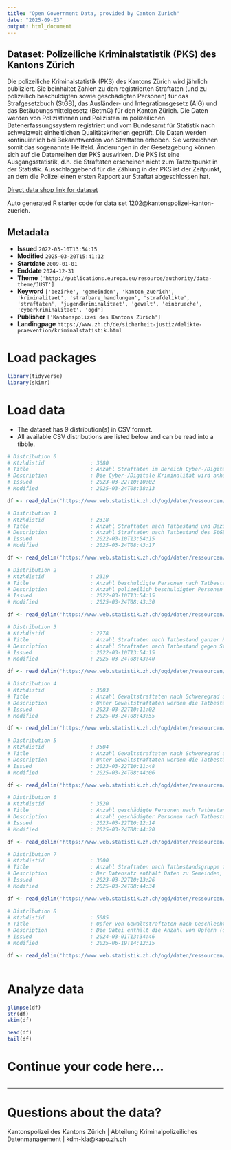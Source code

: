 ```yaml
---
title: "Open Government Data, provided by Canton Zurich"
date: "2025-09-03"
output: html_document
---
```


## Dataset: Polizeiliche Kriminalstatistik (PKS) des Kantons Zürich

Die polizeiliche Kriminalstatistik (PKS) des Kantons Zürich wird jährlich publiziert. Sie beinhaltet Zahlen zu den registrierten Straftaten (und zu polizeilich beschuldigten sowie geschädigten Personen) für das Strafgesetzbuch (StGB), das Ausländer- und Integrationsgesetz (AIG) und das Betäubungsmittelgesetz (BetmG) für den Kanton Zürich. Die Daten werden von Polizistinnen und Polizisten im polizeilichen Datenerfassungssystem registriert und vom Bundesamt für Statistik nach schweizweit einheitlichen Qualitätskriterien geprüft. Die Daten werden kontinuierlich bei Bekanntwerden von Straftaten erhoben. Sie verzeichnen somit das sogenannte Hellfeld. Änderungen in der Gesetzgebung können sich auf die Datenreihen der PKS auswirken. Die PKS ist eine Ausgangsstatistik, d.h. die Straftaten erscheinen nicht zum Tatzeitpunkt in der Statistik. Ausschlaggebend für die Zählung in der PKS ist der Zeitpunkt, an dem die Polizei einen ersten Rapport zur Straftat abgeschlossen hat.

[Direct data shop link for dataset](https://www.zh.ch/de/politik-staat/statistik-daten/datenkatalog.html#/datasets/1202@kantonspolizei-kanton-zuerich)

Auto generated R starter code for data set 1202@kantonspolizei-kanton-zuerich.

## Metadata

- **Issued** `2022-03-10T13:54:15`
- **Modified** `2025-03-20T15:41:12`
- **Startdate** `2009-01-01`
- **Enddate** `2024-12-31`
- **Theme** `['http://publications.europa.eu/resource/authority/data-theme/JUST']`
- **Keyword** `['bezirke', 'gemeinden', 'kanton_zuerich', 'kriminalitaet', 'strafbare_handlungen', 'strafdelikte', 'straftaten', 'jugendkriminalitaet', 'gewalt', 'einbrueche', 'cyberkriminalitaet', 'ogd']`
- **Publisher** `['Kantonspolizei des Kantons Zürich']`
- **Landingpage** `https://www.zh.ch/de/sicherheit-justiz/delikte-praevention/kriminalstatistik.html`


# Load packages

```r

library(tidyverse)
library(skimr)

```

# Load data

-   The dataset has 9 distribution(s) in CSV format.
-   All available CSV distributions are listed below and can be read into a tibble.

```r

# Distribution 0
# Ktzhdistid               : 3680
# Title                    : Anzahl Straftaten im Bereich Cyber-/Digitale Kriminalität ganzer Kanton
# Description              : Die Cyber-/Digitale Kriminalität wird anhand der Kombination "Straftat - Tatvorgehen (Modus Operandi)" ermittelt. Sie umfasst 33 verschiedene Tatvorgehen und 28 Straftaten des StGB, die in 5 Überkategorien mit  12 Unterkategorien gegliedert werden. In der Auswertung nicht berücksichtigt werden das Betäubungsmittelgesetz (BetmG) oder Bundesnebengesetze wie das Waffengesetz (WG), das Bundesgesetz gegen den unlauteren Wettbewerb (UWG) oder das Markenschutzgesetz (MSchG). Die Bevölkerungszahlen sind der Einwohnerstatistik des Bundes am Ende des Vorjahres entnommen (bis 2010 ESPOP, ab 2011 STATPOP). Damit wird die Häufigkeitszahl berechnet (Anzahl registrierten Straftaten pro 1000 Einwohner). 
# Issued                   : 2023-03-22T10:10:02
# Modified                 : 2025-03-24T08:38:13

df <- read_delim('https://www.web.statistik.zh.ch/ogd/daten/ressourcen/KTZH_00001202_00003680.csv')

# Distribution 1
# Ktzhdistid               : 2318
# Title                    : Anzahl Straftaten nach Tatbestand und Bezirken
# Description              : Anzahl Straftaten nach Tatbestand des StGB, AIG und BetmG seit 2009 nach Bezirken. Tatbestände werden nur in Jahren aufgeführt, in denen sie in Kraft waren. Die Unterscheidung zwischen versuchten und vollendeten Straftaten ist nur im Falle von Straftaten gegen das StGB möglich. Die Spalte Titel (und Reihenfolge_Titel) weist für StGB die Titel (und deren Reihenfolge) des 'Zweiten Buches: Besondere Bestimmungen' gemäss StGB, sowie für BetmG und AIG die Überkategorien (und deren Reihenfolge) gemäss Auswertungen im PKS Jahresbericht auf. Analog weist die Spalte Haupttitel (und Reihenfolge_Haupttitel) eine v.a. für die zahlreichen StGB-Titel generalisierte Kategorie der wichtigsten Titel und deren Reihenfolge auf. Die Bevölkerungszahlen sind der Einwohnerstatistik des Bundes am Ende des Vorjahres entnommen (bis 2010 ESPOP, ab 2011 STATPOP). Damit wird die Häufigkeitszahl berechnet (Anzahl registrierten Straftaten pro 1000 Einwohner). 
# Issued                   : 2022-03-10T13:54:15
# Modified                 : 2025-03-24T08:43:17

df <- read_delim('https://www.web.statistik.zh.ch/ogd/daten/ressourcen/KTZH_00001202_00002318.csv')

# Distribution 2
# Ktzhdistid               : 2319
# Title                    : Anzahl beschuldigte Personen nach Tatbestandsgruppe im ganzen Kanton
# Description              : Anzahl polizeilich beschuldigter Personen nach Tatbestandsgruppe (Haupttitel) des StGB seit 2009. Es wird in juristische und natürliche Personen und letztere in die Alterskategorien Minderjährige (<18) und Erwachsene unterteilt. Jede Person wird im Total StGB bzw. pro Tatbestandsgruppe nur einfach gezählt. Das Zusammenzählen von Personenzahlen über mehrere Tatbestandsgruppen hinweg ist nicht zulässig, da sich eine Person über die verschiedenen Einheiten wiederholen kann. Die Anzahl Beschuldigter lässt sich nicht direkt mit der Anzahl Straftaten vergleichen, da bei gewissen Straftaten mehrere Personen beschuldigt werden können. Die Spalte Haupttitel (und Reihenfolge_Haupttitel) weist eine generalisierte Kategorie der wichtigsten StGB-Titel und deren Reihenfolge auf. 
# Issued                   : 2022-03-10T13:54:15
# Modified                 : 2025-03-24T08:43:30

df <- read_delim('https://www.web.statistik.zh.ch/ogd/daten/ressourcen/KTZH_00001202_00002319.csv')

# Distribution 3
# Ktzhdistid               : 2278
# Title                    : Anzahl Straftaten nach Tatbestand ganzer Kanton
# Description              : Anzahl Straftaten nach Tatbestand gegen StGB, BetmG und AIG seit 2009 auf Kantonsebene. Tatbestände werden nur in Jahren aufgeführt, in denen sie in Kraft waren. Die Unterscheidung zwischen versuchten und vollendeten Straftaten ist nur im Falle von Straftaten gegen das StGB möglich. Die Spalte Titel (und Reihenfolge_Titel) weist für StGB die Titel (und deren Reihenfolge) des Zweiten Buches: Besondere Bestimmungen gemäss StGB, sowie für BetmG und AIG die Überkategorien (und deren Reihenfolge) gemäss Auswertungen im PKS Jahresbericht auf. Analog weist die Spalte Haupttitel (und Reihenfolge_Haupttitel) eine v.a. für die zahlreichen StGB-Titel generalisierte Kategorie der wichtigsten Titel und deren Reihenfolge auf. Die Bevölkerungszahlen sind der Einwohnerstatistik des Bundes am Ende des Vorjahres entnommen (bis 2010 ESPOP, ab 2011 STATPOP). Damit wird die Häufigkeitszahl berechnet (Anzahl registrierten Straftaten pro 1000 Einwohner). 
# Issued                   : 2022-03-10T13:54:15
# Modified                 : 2025-03-24T08:43:40

df <- read_delim('https://www.web.statistik.zh.ch/ogd/daten/ressourcen/KTZH_00001202_00002278.csv')

# Distribution 4
# Ktzhdistid               : 3503
# Title                    : Anzahl Gewaltstraftaten nach Schweregrad und Tatbestand ganzer Kanton 
# Description              : Unter Gewaltstraftaten werden die Tatbestände des StGB zusammengefasst, welche die vorsätzliche Anwendung oder Androhung von Gewalt gegen Personen beinhalten. Die aufgeführten Tatbestände und ihre Zuordnung zum Schweregrad  richten sich nach den Vorgaben des Bundesamts für Statistik. Das Total aller Gewaltstraftaten pro Jahr bzw. pro Schweregrad (und Jahr) entspricht der Summe der Anzahl der im Datensatz abgebildeten Straftatbestände. Die Bevölkerungszahlen sind der Einwohnerstatistik des Bundes am Ende des Vorjahres entnommen (bis 2010 ESPOP, ab 2011 STATPOP). Damit wird die Häufigkeitszahl berechnet (Anzahl registrierten Straftaten pro 1000 Einwohner). 
# Issued                   : 2023-03-22T10:11:02
# Modified                 : 2025-03-24T08:43:55

df <- read_delim('https://www.web.statistik.zh.ch/ogd/daten/ressourcen/KTZH_00001202_00003503.csv')

# Distribution 5
# Ktzhdistid               : 3504
# Title                    : Anzahl Gewaltstraftaten nach Schweregrad und Bezirken
# Description              : Unter Gewaltstraftaten werden die Tatbestände des StGB zusammengefasst, welche die vorsätzliche Anwendung oder Androhung von Gewalt gegen Personen beinhalten. Die aufgeführten Tatbestände und ihre Zuordnung zum Schweregrad  richten sich nach den Vorgaben des Bundesamts für Statistik. Die Summe der Anzahl Straftaten nach Schweregrad entspricht nicht dem Total der Gewaltstraftaten pro Bezirk, da unter Umständen bei mehreren Straftaten pro Fall Subsummierungsregeln zum Zug kommen.  Die Bevölkerungszahlen sind der Einwohnerstatistik des Bundes am Ende des Vorjahres entnommen (bis 2010 ESPOP, ab 2011 STATPOP). Damit wird die Häufigkeitszahl berechnet (Anzahl registrierten Straftaten pro 1000 Einwohner). 
# Issued                   : 2023-03-22T10:11:48
# Modified                 : 2025-03-24T08:44:06

df <- read_delim('https://www.web.statistik.zh.ch/ogd/daten/ressourcen/KTZH_00001202_00003504.csv')

# Distribution 6
# Ktzhdistid               : 3520
# Title                    : Anzahl geschädigte Personen nach Tatbestandsgruppe, Alterskategorie und Geschlecht im ganzen Kanton
# Description              : Anzahl geschädigter Personen nach Tatbestandsgruppe (Haupttitel) des StGB seit 2009. Es wird in juristische und natürliche Personen und letztere in die Alterskategorien Minderjährige (<18) und Erwachsene sowie nach Geschlecht unterteilt. Jede Person wird im Total StGB bzw. pro Tatbestandsgruppe nur einfach gezählt. Das Zusammenzählen von Personenzahlen über mehrere Tatbestandsgruppen hinweg ist nicht zulässig, da sich eine Person über die verschiedenen Einheiten wiederholen kann. Die Anzahl Geschädigter lässt sich nicht direkt mit der Anzahl Straftaten vergleichen, da bei gewissen Straftaten mehrere Personen geschädigt sein können. Die Spalte Haupttitel (und Reihenfolge_Haupttitel) weist eine generalisierte Kategorie der wichtigsten StGB-Titel und deren Reihenfolge auf.
# Issued                   : 2023-03-22T10:12:14
# Modified                 : 2025-03-24T08:44:20

df <- read_delim('https://www.web.statistik.zh.ch/ogd/daten/ressourcen/KTZH_00001202_00003520.csv')

# Distribution 7
# Ktzhdistid               : 3600
# Title                    : Anzahl Straftaten nach Tatbestandsgruppe für ausgewählte Gemeinden und die Stadtkreise der Stadt Zürich
# Description              : Der Datensatz enthält Daten zu Gemeinden, die zum Zeitpunkt der Erstellung des Datensatzes (Oktober 2022) mehr als 10'000 Einwohner aufwiesen. Die Unterscheidung zwischen versuchten und vollendeten Straftaten ist nur im Falle von Straftaten gegen das StGB möglich. Die Bevölkerungszahlen sind der Einwohnerstatistik des Bundes am Ende des Vorjahres entnommen (bis 2010 ESPOP, ab 2011 STATPOP). Damit wird die Häufigkeitszahl berechnet (Anzahl registrierten Straftaten pro 1000 Einwohner). Die Spalte 'Reihenfolge_Titel weist für StGB die Reihenfolge der Titel des 'Zweiten Buches: Besondere Bestimmungen' gemäss StGB, sowie für BetmG und AIG die Überkategorien (und deren Reihenfolge) gemäss Auswertungen im PKS Jahresbericht auf. Analog weist die Spalte 'Haupttitel' eine v.a. für die zahlreichen StGB-Titel generalisierte Kategorie der wichtigsten Tatbestände aus. Die unter den jeweiligen Titeln zusammengefassten Tatbestände (nicht aber deren Anzahl pro Gemeinde) finden sich z.B. in folgendem Datensatz in der Spalte 'Artikel': https://www.web.statistik.zh.ch/ogd/daten/ressourcen/KTZH_00001202_00002278.csv
# Issued                   : 2023-03-22T10:13:26
# Modified                 : 2025-03-24T08:44:34

df <- read_delim('https://www.web.statistik.zh.ch/ogd/daten/ressourcen/KTZH_00001202_00003600.csv')

# Distribution 8
# Ktzhdistid               : 5085
# Title                    : Opfer von Gewaltstraftaten nach Geschlecht, Altersklasse, Gewaltkategorie und Qualifikation
# Description              : Die Datei enthält die Anzahl von Opfern (d.h. natürlichen geschädigten Personen) von Gewaltstraftaten pro Jahr unterteilt nach Geschlecht, Altersklasse, Gewaltkategorie und Qualifikation. Die Spalte Gewaltkategorie enthält die Kategorien "ausserhäusliche Gewalt" (abgekürzt: AUSG) und "häusliche Gewalt" (abgekürzt: HG). Ob ein Gewaltdelikt unter die häusliche Gewalt fällt wird über die familiäre Beziehung zwischen Opfer und beschuldigter Person bestimmt: häusliche Gewalt ist dann erfüllt, wenn es sich bei der beschuldlgiten Person um einen aktuellen oder ehemaligen Partner oder eine nahe verwandte Person des Opfers handelt. Bei der ausserhäuslichen Gewalt besteht diese familiäre Vorbeziehung zwischen Oper und beschuldigter Person nicht. Pro Jahr und pro Gewaltkategorie wird jedes Opfer nur einmal gezählt, auch wenn es mehrfach pro Jahr zum Opfer wurde. Die Qualifikation beschreibt, ob ein Opfer innerhalb der gesamten Zeitperiode (z.Z. 6 Jahre) auch selbst straffällig als Täter eines Gewaltdeliktes wurde.
# Issued                   : 2024-03-01T13:34:46
# Modified                 : 2025-06-19T14:12:15

df <- read_delim('https://www.web.statistik.zh.ch/ogd/daten/ressourcen/KTZH_00001202_00005085.csv')



```

# Analyze data

```r

glimpse(df)
str(df)
skim(df)

head(df)
tail(df)

```

# Continue your code here...

```r

```

------------------------------------------------------------------------

# Questions about the data?

Kantonspolizei des Kantons Zürich | Abteilung Kriminalpolizeiliches Datenmanagement | kdm-kla@kapo.zh.ch
